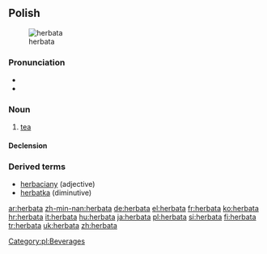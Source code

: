 ==Polish==
[[Image:Cup of Earl Gray.jpg|thumb|herbata]]

===Pronunciation===
*{{audio|Pl-herbata.ogg|audio}}
* {{IPA|[xɛrˈbata]}}

===Noun===
{{infl|pl|noun|g=f}}

# [[tea]]

====Declension====
{{pl-decl-noun
|herbata|herbaty
|herbaty|herbat
|herbacie|herbatom
|herbatę|herbaty
|herbatą|herbatami
|herbacie|herbatach
|herbato|herbaty
}}

===Derived terms===
* [[herbaciany]] (adjective)
* [[herbatka]] (diminutive)

[[Category:pl:Beverages]]

[[ar:herbata]]
[[zh-min-nan:herbata]]
[[de:herbata]]
[[el:herbata]]
[[fr:herbata]]
[[ko:herbata]]
[[hr:herbata]]
[[it:herbata]]
[[hu:herbata]]
[[ja:herbata]]
[[pl:herbata]]
[[si:herbata]]
[[fi:herbata]]
[[tr:herbata]]
[[uk:herbata]]
[[zh:herbata]]